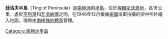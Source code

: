 {{coord|72|2|S|100|6|W|display=title}}

'''廷洛夫半島'''（Tinglof Peninsula）是[[南極洲|南極洲]]的[[半島|半島]]，位於[[埃爾斯沃思地|埃爾斯沃思地]]，長18公里，處於[[亨利灣_(瑟斯頓島)|亨利灣]]和[[瓦戈納灣|瓦戈納灣]]之間，在1946年12月根據[[美國|美國]]海軍拍攝的空中照片繪入地圖，現時由[[南極條約體系|南極條約體系]]管理。

{{Antarctica-geo-stub}}
[[Category:南極洲半島|Category:南極洲半島]]